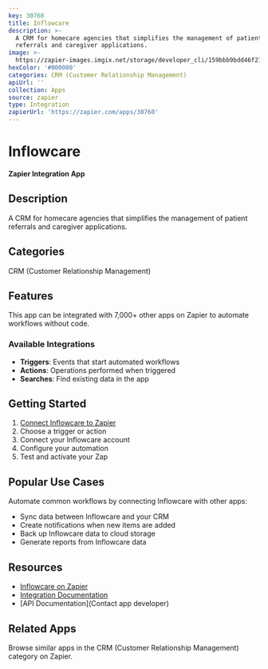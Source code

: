 ```yaml
---
key: 30760
title: Inflowcare
description: >-
  A CRM for homecare agencies that simplifies the management of patient
  referrals and caregiver applications.
image: >-
  https://zapier-images.imgix.net/storage/developer_cli/159bbb9bdd46f21488aa4eb2558be30b.png?auto=format%2Ccompress&ixlib=python-3.0.0&q=50
hexColor: '#000000'
categories: CRM (Customer Relationship Management)
apiUrl: ''
collection: Apps
source: zapier
type: Integration
zapierUrl: 'https://zapier.com/apps/30760'
---
```

# Inflowcare

**Zapier Integration App**

## Description

A CRM for homecare agencies that simplifies the management of patient referrals and caregiver applications.

## Categories

CRM (Customer Relationship Management)

## Features

This app can be integrated with 7,000+ other apps on Zapier to automate workflows without code.

### Available Integrations

- **Triggers**: Events that start automated workflows
- **Actions**: Operations performed when triggered
- **Searches**: Find existing data in the app

## Getting Started

1. [Connect Inflowcare to Zapier](https://zapier.com/apps/30760)
2. Choose a trigger or action
3. Connect your Inflowcare account
4. Configure your automation
5. Test and activate your Zap

## Popular Use Cases

Automate common workflows by connecting Inflowcare with other apps:

- Sync data between Inflowcare and your CRM
- Create notifications when new items are added
- Back up Inflowcare data to cloud storage
- Generate reports from Inflowcare data

## Resources

- [Inflowcare on Zapier](https://zapier.com/apps/30760)
- [Integration Documentation](https://zapier.com/apps/30760/integrations)
- [API Documentation](Contact app developer)

## Related Apps

Browse similar apps in the CRM (Customer Relationship Management) category on Zapier.
